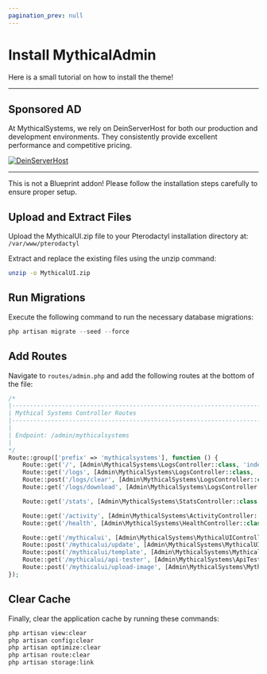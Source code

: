 ```yaml
---
pagination_prev: null
---
```

# Install MythicalAdmin
Here is a small tutorial on how to install the theme!

---
## Sponsored AD

At MythicalSystems, we rely on DeinServerHost for both our production and development environments. They consistently provide excellent performance and competitive pricing.

[![DeinServerHost](https://deinserverhost.de/tca/dsh-1324x233.png)](https://deinserverhost.de/store/aff.php?aff=5361)

---



<Admonition type="caution">
  This is not a Blueprint addon! Please follow the installation steps carefully to ensure proper setup.
</Admonition>

## Upload and Extract Files
Upload the MythicalUI.zip file to your Pterodactyl installation directory at: `/var/www/pterodactyl`

Extract and replace the existing files using the unzip command:

```bash
unzip -o MythicalUI.zip
```

## Run Migrations

Execute the following command to run the necessary database migrations:

```php
php artisan migrate --seed --force
```

## Add Routes
Navigate to `routes/admin.php` and add the following routes at the bottom of the file:

```php
/*
|--------------------------------------------------------------------------
| Mythical Systems Controller Routes
|--------------------------------------------------------------------------
|
| Endpoint: /admin/mythicalsystems
|
*/
Route::group(['prefix' => 'mythicalsystems'], function () {
    Route::get('/', [Admin\MythicalSystems\LogsController::class, 'index'])->name('admin.mythicalsystems');
    Route::get('/logs', [Admin\MythicalSystems\LogsController::class, 'index'])->name('admin.mythicalsystems.logs');
    Route::post('/logs/clear', [Admin\MythicalSystems\LogsController::class, 'clearLogs'])->name('admin.mythicalsystems.logs.clear');
    Route::get('/logs/download', [Admin\MythicalSystems\LogsController::class, 'downloadLogs'])->name('admin.mythicalsystems.logs.download');

    Route::get('/stats', [Admin\MythicalSystems\StatsController::class, 'index'])->name('admin.mythicalsystems.stats');

    Route::get('/activity', [Admin\MythicalSystems\ActivityController::class, 'index'])->name(name: 'admin.mythicalsystems.activity');
    Route::get('/health', [Admin\MythicalSystems\HealthController::class, 'index'])->name(name: 'admin.mythicalsystems.health');

    Route::get('/mythicalui', [Admin\MythicalSystems\MythicalUIController::class, 'index'])->name('admin.mythicalsystems.mythicalui');
    Route::post('/mythicalui/update', [Admin\MythicalSystems\MythicalUIController::class, 'update'])->name('admin.mythicalsystems.mythicalui.update');
    Route::post('/mythicalui/template', [Admin\MythicalSystems\MythicalUIController::class, 'applyTemplate'])->name('admin.mythicalsystems.mythicalui.template');
    Route::get('/mythicalui/api-tester', [Admin\MythicalSystems\ApiTesterController::class, 'index'])->name('admin.mythicalsystems.api-tester');
    Route::post('/mythicalui/upload-image', [Admin\MythicalSystems\MythicalUIController::class, 'uploadImage'])->name('admin.mythicalsystems.mythicalui.upload-image');
});
```
## Clear Cache

Finally, clear the application cache by running these commands:
```bash
php artisan view:clear
php artisan config:clear
php artisan optimize:clear
php artisan route:clear
php artisan storage:link
```
